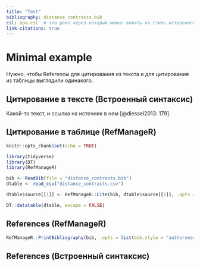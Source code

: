 ```yaml
---
title: "Test"
bibliography: distance_contrasts.bib
csl: apa.csl  # это файл через который можно влиять на стиль встроенного цитирования
link-citations: true
---
```


# Minimal example

Нужно, чтобы Referencы для цитирования из текста и для цитирования из таблицы выглядили одинакого.

## Цитирование в тексте (Встроенный синтаксис)

Какой-то текст, и ссылка на источник в нем [@diessel2013: 179].

## Цитирование в таблице (RefManageR)

```r
knitr::opts_chunk$set(echo = TRUE)

library(tidyverse)
library(DT)
library(RefManageR)

bib <- ReadBib(file = "distance_contrasts.bib")
dtable <- read_csv("distance_contrasts.csv")
```

```r
dtable$source[[1]] <- RefManageR::Cite(bib, dtable$source[[1]], .opts = list(cite.style="authoryear", style = "html"))
```

```r
DT::datatable(dtable, escape = FALSE)
```

## References (RefManageR)

```r
RefManageR::PrintBibliography(bib, .opts = list(bib.style = "authoryear", style = "html"))  # через style можно влиять на стиль цитирования, но очень ограничено 
```

## References (Встроенный синтаксис)

